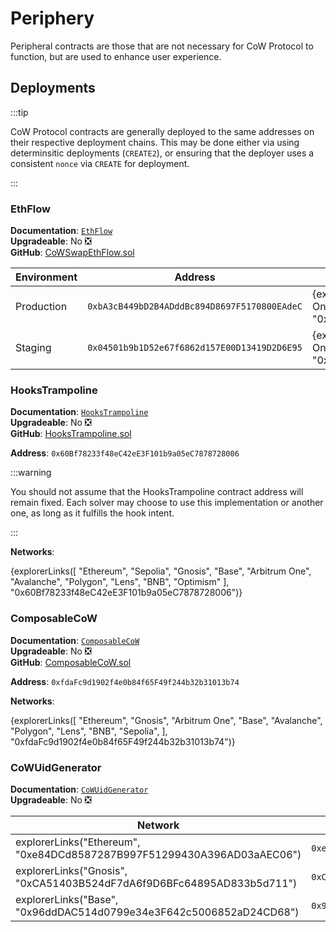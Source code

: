 
# Periphery

Peripheral contracts are those that are not necessary for CoW Protocol to function, but are used to enhance user experience.

## Deployments

:::tip

CoW Protocol contracts are generally deployed to the same addresses on their respective deployment chains. This may be done either via using determinsitic deployments (`CREATE2`), or ensuring that the deployer uses a consistent `nonce` via `CREATE` for deployment.

:::

### EthFlow

**Documentation**: [`EthFlow`](periphery/eth-flow)  
**Upgradeable**: No ❎  
**GitHub**: [CoWSwapEthFlow.sol](https://github.com/cowprotocol/ethflowcontract/blob/main/src/CoWSwapEthFlow.sol)

| Environment | Address                                      | Networks                                                                                                                                         |
| ----------- | -------------------------------------------- | ------------------------------------------------------------------------------------------------------------------------------------------------ |
| Production  | `0xbA3cB449bD2B4ADddBc894D8697F5170800EAdeC` | {explorerLinks(["Ethereum","Gnosis","Arbitrum One","Base","Avalanche","Polygon","BNB","Sepolia"], "0xbA3cB449bD2B4ADddBc894D8697F5170800EAdeC")} |
| Staging     | `0x04501b9b1D52e67f6862d157E00D13419D2D6E95` | {explorerLinks(["Ethereum","Gnosis","Arbitrum One","Base","Avalanche","Polygon","BNB","Sepolia"], "0x04501b9b1D52e67f6862d157E00D13419D2D6E95")} |

### HooksTrampoline

**Documentation**: [`HooksTrampoline`](periphery/hooks-trampoline)  
**Upgradeable**: No ❎  
**GitHub**: [HooksTrampoline.sol](https://github.com/cowprotocol/hooks-trampoline/blob/main/src/HooksTrampoline.sol)

**Address**: `0x60Bf78233f48eC42eE3F101b9a05eC7878728006`

:::warning

You should not assume that the HooksTrampoline contract address will remain fixed. Each solver may choose to use this implementation or another one, as long as it fulfills the hook intent.

:::

**Networks**:

{explorerLinks([
"Ethereum",
"Sepolia",
"Gnosis",
"Base",
"Arbitrum One",
"Avalanche",
"Polygon",
"Lens",
"BNB",
"Optimism"
], "0x60Bf78233f48eC42eE3F101b9a05eC7878728006")}

### ComposableCoW

**Documentation**: [`ComposableCoW`](periphery/composable-cow)  
**Upgradeable**: No ❎  
**GitHub**: [ComposableCoW.sol](https://github.com/cowprotocol/composable-cow/blob/main/src/ComposableCoW.sol)

**Address**: `0xfdaFc9d1902f4e0b84f65F49f244b32b31013b74`

**Networks**:

{explorerLinks([
"Ethereum",
"Gnosis",
"Arbitrum One",
"Base",
"Avalanche",
"Polygon",
"Lens",
"BNB",
"Sepolia",
], "0xfdaFc9d1902f4e0b84f65F49f244b32b31013b74")}

### CoWUidGenerator

**Documentation**: [`CoWUidGenerator`](periphery/cow-uid-generator)  
**Upgradeable**: No ❎

| Network                                                                 | Address                                      |
| ----------------------------------------------------------------------- | -------------------------------------------- |
| explorerLinks("Ethereum", "0xe84DCd8587287B997F51299430A396AD03aAEC06") | `0xe84DCd8587287B997F51299430A396AD03aAEC06` |
| explorerLinks("Gnosis", "0xCA51403B524dF7dA6f9D6BFc64895AD833b5d711")   | `0xCA51403B524dF7dA6f9D6BFc64895AD833b5d711` |
| explorerLinks("Base", "0x96ddDAC514d0799e34e3F642c5006852aD24CD68")     | `0x96ddDAC514d0799e34e3F642c5006852aD24CD68` |
